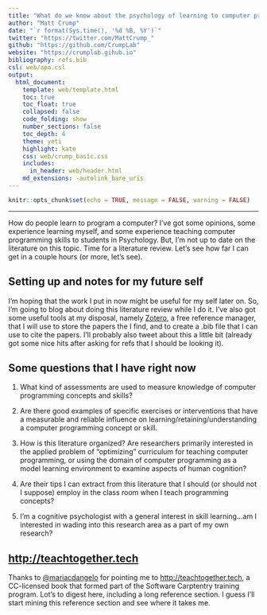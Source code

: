 ```yaml
---
title: "What do we know about the psychology of learning to computer program? I don't know, so I'm doing a lit review..."
author: "Matt Crump"
date: "`r format(Sys.time(), '%d %B, %Y')`"
twitter: "https://twitter.com/MattCrump_"
github: "https://github.com/CrumpLab"
website: "https://crumplab.gihub.io"
bibliography: refs.bib
csl: web/apa.csl
output: 
  html_document:
    template: web/template.html
    toc: true
    toc_float: true
    collapsed: false
    code_folding: show
    number_sections: false
    toc_depth: 4
    theme: yeti
    highlight: kate
    css: web/crump_basic.css
    includes:
      in_header: web/header.html
    md_extensions: -autolink_bare_uris
---
```


```r
knitr::opts_chunk$set(echo = TRUE, message = FALSE, warning = FALSE)
```

---

How do people learn to program a computer? I've got some opinions, some experience learning myself, and some experience teaching computer programming skills to students in Psychology. But, I'm not up to date on the literature on this topic. Time for a literature review. Let's see how far I can get in a couple hours (or more, let's see).

## Setting up and notes for my future self

I'm hoping that the work I put in now might be useful for my self later on. So, I'm going to blog about doing this literature review while I do it. I've also got some useful tools at my disposal, namely [Zotero](https://www.zotero.org), a free reference manager, that I will use to store the papers the I find, and to create a .bib file that I can use to cite the papers. I'll probably also tweet about this a little bit (already got some nice hits after asking for refs that I should be looking it).

## Some questions that I have right now

1. What kind of assessments are used to measure knowledge of computer programming concepts and skills?

2. Are there good examples of specific exercises or interventions that have a measurable and reliable influence on learning/retaining/understanding a computer programming concept or skill.

3. How is this literature organized? Are researchers primarily interested in the applied problem of "optimizing" curriculum for teaching computer programming, or using the domain of computer programming as a model learning environment to examine aspects of human cognition?

4. Are their tips I can extract from this literature that I should (or should not I suppose) employ in the class room when I teach programming concepts?

5. I'm a cognitive psychologist with a general interest in skill learning...am I interested in wading into this research area as a part of my own research?

## [http://teachtogether.tech](http://teachtogether.tech)

Thanks to [\@mariacdangelo](https://twitter.com/mariacdangelo) for pointing me to [http://teachtogether.tech](http://teachtogether.tech), a CC-licensed book that formed part of the Software Carptentry training program. Lot's to digest here, including a long reference section. I guess I'll start mining this reference section and see where it takes me. 
















